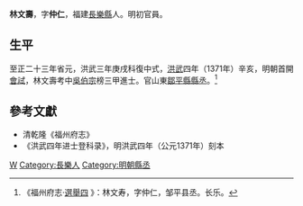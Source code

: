 {{Otheruses|other=名为林仲仁的其他人物|林仲仁}}

'''林文壽'''，字'''仲仁'''，福建[[長樂縣|長樂縣]]人。明初官員。

== 生平 ==
至正二十三年省元，洪武三年庚戌科復中式，[[洪武|洪武]]四年（1371年）辛亥，明朝首開[[會試|會試]]，林文壽考中[[吳伯宗|吳伯宗]]榜三甲進士。官山東[[鄒平縣|鄒平縣]][[縣丞|縣丞]]。<ref>《福州府志·[http://www.fzdqw.com/ShowText.asp?ToBook=1411&index=96& 選舉四] {{webarchive|url=https://web.archive.org/web/20140504191714/http://www.fzdqw.com/ShowText.asp?ToBook=1411&index=96& |date=2014-05-04 }}》：林文寿，字仲仁，邹平县丞。长乐。</ref>

==參考文獻==
{{reflist}}
*清乾隆《福州府志》
* 《洪武四年进士登科录》，明洪武四年（公元1371年）刻本

{{洪武四年辛亥科殿試金榜}}

{{Authority control}}

{{DEFAULTSORT:Lin林}}
[[Category:林姓|W]]
[[Category:長樂人|Category:長樂人]]
[[Category:明朝縣丞|Category:明朝縣丞]]


{{明朝人物小作品}}